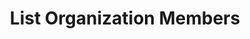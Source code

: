---
openapi: firework-v2-openapi get /organizations/{organization_id}/members
title: List Organization Members
---